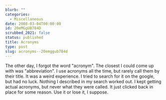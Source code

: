 ```yaml
---
blurb: ""
categories:
  - Miscellaneous
date: 2008-03-04T00:00:00
id: 20eMGgUB784D
scrubbed_2021: false
status: published
title: Acronyms
type: post
slug: acronyms--20emggub784d
---
```


The other day, I forgot the word "acronym". The closest I could
come up with was "abbreviation". I use acronyms all the time, but
rarely call them by their title. It was a weird experience. I tried
to search for it on the google, but had no luck. Nothing I
described in my search worked out. I kept getting actual acronyms,
but never what they were called. It just clicked back in place for
some reason. Use it or lose it, I suppose.